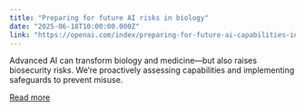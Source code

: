 ```yaml
---
title: "Preparing for future AI risks in biology"
date: "2025-06-18T10:00:00.000Z"
link: "https://openai.com/index/preparing-for-future-ai-capabilities-in-biology"
---
```


Advanced AI can transform biology and medicine—but also raises biosecurity risks. We’re proactively assessing capabilities and implementing safeguards to prevent misuse.

[Read more](https://openai.com/index/preparing-for-future-ai-capabilities-in-biology)
